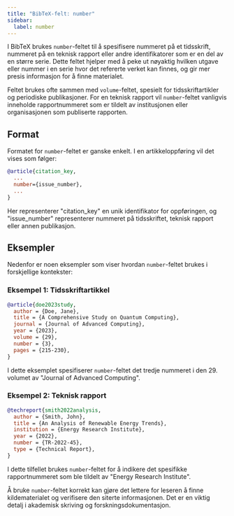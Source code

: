 ```yaml
---
title: "BibTeX-felt: number"
sidebar:
  label: number
---
```



I BibTeX brukes `number`-feltet til å spesifisere nummeret på et tidsskrift, nummeret på en teknisk rapport eller andre identifikatorer som er en del av en større serie. Dette feltet hjelper med å peke ut nøyaktig hvilken utgave eller nummer i en serie hvor det refererte verket kan finnes, og gir mer presis informasjon for å finne materialet.

<CiteDrive />

Feltet brukes ofte sammen med `volume`-feltet, spesielt for tidsskriftartikler og periodiske publikasjoner. For en teknisk rapport vil `number`-feltet vanligvis inneholde rapportnummeret som er tildelt av institusjonen eller organisasjonen som publiserte rapporten.

## Format

Formatet for `number`-feltet er ganske enkelt. I en artikkeloppføring vil det vises som følger:

```bibtex
@article{citation_key,
  ...
  number={issue_number},
  ...
}
```

Her representerer "citation_key" en unik identifikator for oppføringen, og "issue_number" representerer nummeret på tidsskriftet, teknisk rapport eller annen publikasjon.

## Eksempler

Nedenfor er noen eksempler som viser hvordan `number`-feltet brukes i forskjellige kontekster:

### Eksempel 1: Tidsskriftartikkel

```bibtex
@article{doe2023study,
  author = {Doe, Jane},
  title = {A Comprehensive Study on Quantum Computing},
  journal = {Journal of Advanced Computing},
  year = {2023},
  volume = {29},
  number = {3},
  pages = {215-230},
}
```

I dette eksemplet spesifiserer `number`-feltet det tredje nummeret i den 29. volumet av "Journal of Advanced Computing".

### Eksempel 2: Teknisk rapport

```bibtex
@techreport{smith2022analysis,
  author = {Smith, John},
  title = {An Analysis of Renewable Energy Trends},
  institution = {Energy Research Institute},
  year = {2022},
  number = {TR-2022-45},
  type = {Technical Report},
}
```

I dette tilfellet brukes `number`-feltet for å indikere det spesifikke rapportnummeret som ble tildelt av "Energy Research Institute".

Å bruke `number`-feltet korrekt kan gjøre det lettere for leseren å finne kildematerialet og verifisere den siterte informasjonen. Det er en viktig detalj i akademisk skriving og forskningsdokumentasjon.
